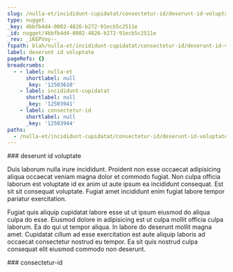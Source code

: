 ```yaml
---
slug: /nulla-et/incididunt-cupidatat/consectetur-id/deserunt-id-voluptate
type: nugget
_key: 4bbfb4d4-0802-4826-b272-91ecb5c2511e
_id: nugget/4bbfb4d4-0802-4826-b272-91ecb5c2511e
_rev: _iKEPVoy--_
fspath: blah/nulla-et/incididunt-cupidatat/consectetur-id/deserunt-id-voluptate.md
label: deserunt id voluptate
pageRefs: {}
breadcrumbs:
  - - label: nulla-et
      shortlabel: null
      _key: '12503610'
    - label: incididunt-cupidatat
      shortlabel: null
      _key: '12503941'
    - label: consectetur-id
      shortlabel: null
      _key: '12503944'
paths:
  - /nulla-et/incididunt-cupidatat/consectetur-id/deserunt-id-voluptate
---
```


<NuggetArea>
<Nugget slug="/nulla-et/incididunt-cupidatat/consectetur-id/deserunt-id-voluptate" type="nugget" _key="4bbfb4d4-0802-4826-b272-91ecb5c2511e" _id="nugget/4bbfb4d4-0802-4826-b272-91ecb5c2511e" _rev="_iKEPVoy--_" fspath="blah/nulla-et/incididunt-cupidatat/consectetur-id/deserunt-id-voluptate.md" label="deserunt id voluptate" paths="/nulla-et/incididunt-cupidatat/consectetur-id/deserunt-id-voluptate">
<NuggetBody>
### deserunt id voluptate

Duis laborum nulla irure incididunt. Proident non esse occaecat adipisicing aliqua occaecat veniam magna dolor et commodo fugiat. Non culpa officia laborum est voluptate id ex anim ut aute ipsum ea incididunt consequat. Est sit sit consequat voluptate. Fugiat amet incididunt enim fugiat labore tempor pariatur exercitation.

Fugiat quis aliquip cupidatat labore esse ut ut ipsum eiusmod do aliqua culpa do esse. Eiusmod dolore in adipisicing est ut culpa mollit officia culpa laborum. Ea do qui ut tempor aliqua. In labore do deserunt mollit magna amet. Cupidatat cillum ad esse exercitation est aute aliquip laboris ad occaecat consectetur nostrud eu tempor. Ea sit quis nostrud culpa consequat elit eiusmod commodo non deserunt.

</NuggetBody>
<Breadcrumbs>
<Crumbs>
<Crumb _key="12503610" label="nulla-et" /><Crumb _key="12503941" label="incididunt-cupidatat" /><Crumb _key="12503944" label="consectetur-id" />
</Crumbs>
</Breadcrumbs>
</Nugget>

<NuggetsInbound>
</NuggetsInbound>
<NuggetsOutbound>
</NuggetsOutbound>
</NuggetArea>
<PassagesInbound>
<Passage direction="inbound" type="passage" _key="12503944" _id="passage/12503944" _rev="_iKEPVou--_" label="consectetur-id" passage="consectetur-id" fspath="blah/nulla-et/incididunt-cupidatat/consectetur-id" paths="/nulla-et/incididunt-cupidatat/consectetur-id" slug="/nulla-et/incididunt-cupidatat/consectetur-id">
<NuggetBody>
### consectetur-id

</NuggetBody>
<Breadcrumbs>
<Crumbs>
<Crumb _key="12503610" label="nulla-et" /><Crumb _key="12503941" label="incididunt-cupidatat" />
</Crumbs>
</Breadcrumbs>
</Passage>

</PassagesInbound>
<PassagesOutbound>
</PassagesOutbound>